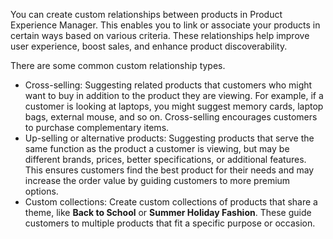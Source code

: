You can create custom relationships between products in Product Experience Manager. This enables you to link or associate your products in certain ways based on various criteria. These relationships help improve user experience, boost sales, and enhance product discoverability.

There are some common custom relationship types.

- Cross-selling: Suggesting related products that customers who might want to buy in addition to the product they are viewing. For example, if a customer is looking at laptops, you might suggest memory cards, laptop bags, external mouse, and so on. Cross-selling encourages customers to purchase complementary items.
- Up-selling or alternative products: Suggesting products that serve the same function as the product a customer is viewing, but may be different brands, prices, better specifications, or additional features. This ensures customers find the best product for their needs and may increase the order value by guiding customers to more premium options.
- Custom collections: Create custom collections of products that share a theme, like **Back to School** or **Summer Holiday Fashion**. These guide customers to multiple products that fit a specific purpose or occasion.


